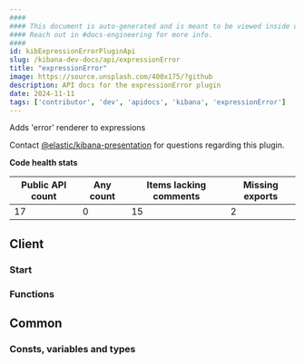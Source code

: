 ```yaml
---
####
#### This document is auto-generated and is meant to be viewed inside our experimental, new docs system.
#### Reach out in #docs-engineering for more info.
####
id: kibExpressionErrorPluginApi
slug: /kibana-dev-docs/api/expressionError
title: "expressionError"
image: https://source.unsplash.com/400x175/?github
description: API docs for the expressionError plugin
date: 2024-11-11
tags: ['contributor', 'dev', 'apidocs', 'kibana', 'expressionError']
---
```


Adds 'error' renderer to expressions

Contact [@elastic/kibana-presentation](https://github.com/orgs/elastic/teams/kibana-presentation) for questions regarding this plugin.

**Code health stats**

| Public API count  | Any count | Items lacking comments | Missing exports |
|-------------------|-----------|------------------------|-----------------|
| 17 | 0 | 15 | 2 |

## Client

### Start
<DocDefinitionList data={[expressionErrorObj.client.start]}/>

### Functions
<DocDefinitionList data={expressionErrorObj.client.functions}/>

## Common

### Consts, variables and types
<DocDefinitionList data={expressionErrorObj.common.misc}/>


